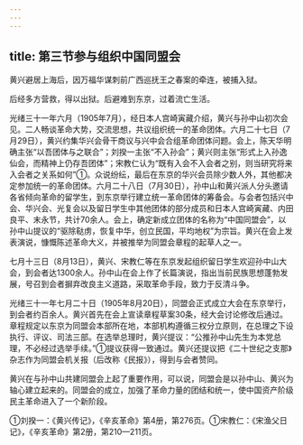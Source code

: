 ```yaml
---
---
---
```

title: 第三节参与组织中国同盟会
---



黄兴避居上海后，因万福华谋刺前广西巡抚王之春案的牵连，被捕入狱。

后经多方营救，得以出狱。后避难到东京，过着流亡生活。

光绪三十一年六月（1905年7月），经日本人宫崎寅藏介绍，黄兴与孙中山初次会见。二人畅谈革命大势，交流思想，共议组织统一的革命团体。六月二十七日（7月29日），黄兴约集华兴会骨干商议与兴中会合组革命团体问题。会上，陈天华明确主张“以吾团体与之联合”；刘揆一主张“不入孙会”；黄兴则主张“形式上入孙逸仙会，而精神上仍存吾团体”；宋教仁认为“既有入会不入会者之别，则当研究将来入会者之关系如何”①。众说纷纭，最后在东京的华兴会员除少数人外，其他都决定参加统一的革命团体。六月二十八日（7月30日），孙中山和黄兴派人分头邀请各省倾向革命的留学生，到东京举行建立统一革命团体的筹备会。与会者包括兴中会、华兴会、光复会以及留日学生中其他团体的部分成员和日本人宫崎寅藏、内田良平、末永节，共计70余人。会上，确定新成立团体的名称为“中国同盟会”，以孙中山提议的“驱除鞑虏，恢复中华，创立民国，平均地权”为宗旨。黄兴在会上发表演说，慷慨陈述革命大义，并被推举为同盟会章程的起草人之一。

七月十三日（8月13日），黄兴、宋教仁等在东京发起组织留日学生欢迎孙中山大会，到会者达1300余人。孙中山在会上作了长篇演说，指出当前民族思想蓬勃发展，号召到会者摒弃改良主义道路，采取革命手段，致力于反清斗争。

光绪三十一年七月二十日（1905年8月20日），同盟会正式成立大会在东京举行，到会者约百余人。黄兴首先在会上宣读章程草案30条，经大会讨论修改后通过。章程规定以东京为同盟会本部所在地，本部机构遵循三权分立原则，在总理之下设执行、评议、司法三部。在选举总理时，黄兴提议：“公推孙中山先生为本党总理，不必经过选举手续。”①提议获得一致通过。黄兴还提议把《二十世纪之支那》杂志作为同盟会机关报（后改称《民报》），得到与会者赞同。

黄兴在与孙中山共建同盟会上起了重要作用，可以说，同盟会是以孙中山、黄兴为轴心建立起来的。同盟会的成立，加强了革命力量的团结和统一，使中国资产阶级民主革命进入了一个新阶段。

①刘揆一：《黄兴传记》，《辛亥革命》第4册，第276页。①宋教仁：《宋渔父日记》，《辛亥革命》第2册，第210—211页。